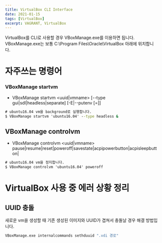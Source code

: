 ```yaml
---
title: VirtualBox CLI Interface
date: 2021-01-15
tags: [VirtualBox]
excerpt: VAGRANT, VirtualBox
---
```


VirtualBox를 CLI로 사용할 경우 VBoxManage.exe를 이용하면 됩니다. VBoxManage.exe는 보통 C:\Program Files\Oracle\VirtualBox 아래에 위치합니다.

# 자주쓰는 명령어
### VBoxManage startvm
* VBoxManage startvm <uuid|vmname> [--type gui|sdl|headless|separate] [-E|--putenv <NAME>[=<VALUE>]]

```cmd
# ubuntu16.04 vm을 background로 실행합니다.
$ VBoxManage startvm 'ubuntu16.04' --type headless &

```

## VBoxManage controlvm
* VBoxManage controlvm <uuid|vmname> pause|resume|reset|poweroff|savestate|acpipowerbutton|acpisleepbutton|

```cmd
# ubuntu16.04 vm을 정지합니다.
$ VBoxManage controlvm 'ubuntu16.04' poweroff

```

# VirtualBox 사용 중 에러 상황 정리
## UUID 충돌
새로운 vm을 생성할 때 기존 생성된 이미지와 UUID가 겹쳐서 충돌날 경우 해결 방법입니다.

```cmd
VBoxManage.exe internalcommands sethduuid ".vdi 경로"

```